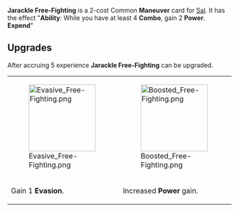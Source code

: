 {{Card
|rarity = Common
|decktype = Battle
|cardtype = Maneuver
|character = Sal
|keywords = [[Ability]]. [[Combo]], [[Power]], [[Expend]]
|upgradeable = Yes
|expreq = 5
|upgrade1 = Evasive Free-Fighting
|upgrade2 = Boosted Free-Fighting}}
{{Quote|This jewelry isn't just for looks you know.}}

'''Jarackle Free-Fighting''' is a 2-cost Common '''Maneuver''' card for [[Sal]]. It has the effect "'''Ability''': While you have at least 4 '''Combo''', gain 2 '''Power'''. '''Expend'''"

==Upgrades==
After accruing 5 experience '''Jarackle Free-Fighting''' can be upgraded.
{| class="wikitable" style="text-align:center"
|-
|[[File:Evasive Free-Fighting.png|150px]]
|[[File:Boosted Free-Fighting.png|150px]]
|-
!Gain 1 '''Evasion'''.
!Increased '''Power''' gain.
|}